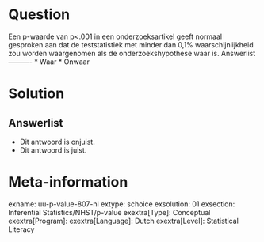 Question
========
  
Een p-waarde van p<.001 in een onderzoeksartikel geeft normaal gesproken aan dat de teststatistiek met minder dan 0,1% waarschijnlijkheid zou worden waargenomen als de onderzoekshypothese waar is. 
Answerlist
----------
* Waar
* Onwaar

Solution
========

Answerlist
----------
* Dit antwoord is onjuist.
* Dit antwoord is juist.

Meta-information
================
exname: uu-p-value-807-nl
extype: schoice
exsolution: 01
exsection: Inferential Statistics/NHST/p-value
exextra[Type]: Conceptual
exextra[Program]: 
exextra[Language]: Dutch
exextra[Level]: Statistical Literacy